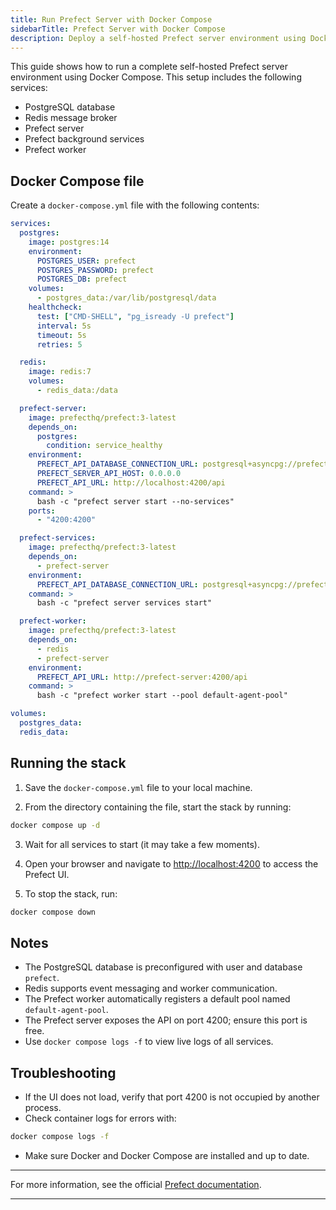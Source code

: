 ```yaml
---
title: Run Prefect Server with Docker Compose
sidebarTitle: Prefect Server with Docker Compose
description: Deploy a self-hosted Prefect server environment using Docker Compose, including PostgreSQL, Redis, server, services, and worker.
---
```


This guide shows how to run a complete self-hosted Prefect server environment using Docker Compose. This setup includes the following services:

- PostgreSQL database  
- Redis message broker  
- Prefect server  
- Prefect background services  
- Prefect worker  

## Docker Compose file

Create a `docker-compose.yml` file with the following contents:

```yaml
services:
  postgres:
    image: postgres:14
    environment:
      POSTGRES_USER: prefect
      POSTGRES_PASSWORD: prefect
      POSTGRES_DB: prefect
    volumes:
      - postgres_data:/var/lib/postgresql/data
    healthcheck:
      test: ["CMD-SHELL", "pg_isready -U prefect"]
      interval: 5s
      timeout: 5s
      retries: 5

  redis:
    image: redis:7
    volumes:
      - redis_data:/data

  prefect-server:
    image: prefecthq/prefect:3-latest
    depends_on:
      postgres:
        condition: service_healthy
    environment:
      PREFECT_API_DATABASE_CONNECTION_URL: postgresql+asyncpg://prefect:prefect@postgres:5432/prefect
      PREFECT_SERVER_API_HOST: 0.0.0.0
      PREFECT_API_URL: http://localhost:4200/api
    command: >
      bash -c "prefect server start --no-services"
    ports:
      - "4200:4200"

  prefect-services:
    image: prefecthq/prefect:3-latest
    depends_on:
      - prefect-server
    environment:
      PREFECT_API_DATABASE_CONNECTION_URL: postgresql+asyncpg://prefect:prefect@postgres:5432/prefect
    command: >
      bash -c "prefect server services start"

  prefect-worker:
    image: prefecthq/prefect:3-latest
    depends_on:
      - redis
      - prefect-server
    environment:
      PREFECT_API_URL: http://prefect-server:4200/api
    command: >
      bash -c "prefect worker start --pool default-agent-pool"

volumes:
  postgres_data:
  redis_data:
```

## Running the stack

1. Save the `docker-compose.yml` file to your local machine.

2. From the directory containing the file, start the stack by running:

```bash
docker compose up -d
```

3. Wait for all services to start (it may take a few moments).

4. Open your browser and navigate to [http://localhost:4200](http://localhost:4200) to access the Prefect UI.

5. To stop the stack, run:

```bash
docker compose down
```

## Notes

* The PostgreSQL database is preconfigured with user and database `prefect`.
* Redis supports event messaging and worker communication.
* The Prefect worker automatically registers a default pool named `default-agent-pool`.
* The Prefect server exposes the API on port 4200; ensure this port is free.
* Use `docker compose logs -f` to view live logs of all services.

## Troubleshooting

* If the UI does not load, verify that port 4200 is not occupied by another process.
* Check container logs for errors with:

```bash
docker compose logs -f
```

* Make sure Docker and Docker Compose are installed and up to date.

---

For more information, see the official [Prefect documentation](https://docs.prefect.io).

---


